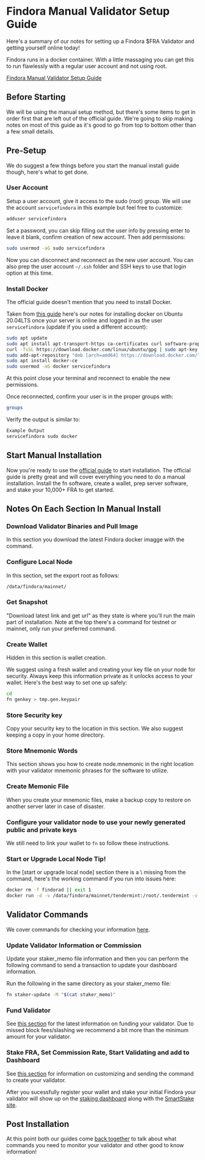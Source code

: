 # Findora Manual Validator Setup Guide
Here's a summary of our notes for setting up a Findora $FRA Validator and getting yourself online today!

Findora runs in a docker container. With a little massaging you can get this to run flawlessly with a regular user account and not using root.

[Findora Manual Validator Setup Guide](https://wiki.findora.org/docs/guides/manual-setup)

## Before Starting
We will be using the manual setup method, but there's some items to get in order first that are left out of the official guide. We're going to skip making notes on most of this guide as it's good to go from top to bottom other than a few small details.

## Pre-Setup
We do suggest a few things before you start the manual install guide though, here's what to get done.

### User Account
Setup a user account, give it access to the sudo (root) group. We will use the account `servicefindora` in this example but feel free to customize:

```bash
adduser servicefindora
```

Set a password, you can skip filling out the user info by pressing enter to leave it blank, confirm creation of new account. Then add permissions:

```bash
sudo usermod -aG sudo servicefindora
```

Now you can disconnect and reconnect as the new user account. You can also prep the user account `~/.ssh` folder and SSH keys to use that login option at this time.

### Install Docker
The official guide doesn't mention that you need to install Docker. 

Taken from [this guide](https://www.digitalocean.com/community/tutorials/how-to-install-and-use-docker-on-ubuntu-20-04) here's our notes for installing docker on Ubuntu 20.04LTS once your server is online and logged in as the user `servicefindora` (update if you used a different account):

```bash
sudo apt update
sudo apt install apt-transport-https ca-certificates curl software-properties-common
curl -fsSL https://download.docker.com/linux/ubuntu/gpg | sudo apt-key add -
sudo add-apt-repository "deb [arch=amd64] https://download.docker.com/linux/ubuntu focal stable"
sudo apt install docker-ce
sudo usermod -aG docker servicefindora
```

At this point close your terminal and reconnect to enable the new permissions.

Once reconnected, confirm your user is in the proper groups with:

```bash
groups
```


Verify the output is similar to:

```bash
Example Output
servicefindora sudo docker
```

## Start Manual Installation
Now you're ready to use the [official guide](https://wiki.findora.org/docs/guides/manual-setup) to start installation. The official guide is pretty great and will cover everything you need to do a manual installation. Install the fn software, create a wallet, prep server software, and stake your 10,000+ FRA to get started.

## Notes On Each Section In Manual Install

### Download Validator Binaries and Pull Image
In this section you download the latest Findora docker imagge with the command.

### Configure Local Node
In this section, set the export root as follows:

```bash
/data/findora/mainnet/
```

### Get Snapshot
"Download latest link and get url" as they state is where you'll run the main part of installation. Note at the top there's a command for testnet or mainnet, only run your preferred command.

### Create Wallet
Hidden in this section is wallet creation.

We suggest using a fresh wallet and creating your key file on your node for security. Always keep this information private as it unlocks access to your wallet. Here's the best way to set one up safely:

```bash
cd
fn genkey > tmp.gen.keypair
```

### Store Security key
Copy your security key to the location in this section. We also suggest keeping a copy in your home directory.

### Store Mnemonic Words
This section shows you how to create node.mnemonic in the right location with your validator mnemonic phrases for the software to utilize.

### Create Memonic File
When you create your mnemonic files, make a backup copy to restore on another server later in case of disaster.

### Configure your validator node to use your newly generated public and private keys
We still need to link your wallet to `fn` so follow these instructions.

### Start or Upgrade Local Node Tip!
In the [start or upgrade local node] section there is a \ missing from the command, here's the working command if you run into issues here:

```bash
docker rm -f findorad || exit 1
docker run -d -v /data/findora/mainnet/tendermint:/root/.tendermint -v /data/findora/mainnet/findorad:/tmp/findora -p 8669:8669 -p 8668:8668 -p 8667:8667 -p 8545:8545 -p 26657:26657 -e EVM_CHAIN_ID=2152 --name findorad findoranetwork/findorad:v0.3.25-release node --ledger-dir /tmp/findora --tendermint-host 0.0.0.0 --tendermint-node-key-config-path=/root/.tendermint/config/priv_validator_key.json --enable-query-service --enable-eth-api-service
```

## Validator Commands
We cover commands for checking your information [here](/findora/post).

### Update Validator Information or Commission
Update your staker_memo file information and then you can perform the following command to send a transaction to update your dashboard information.

Run the following in the same directory as your staker_memo file:
```bash
fn staker-update -M "$(cat staker_memo)"
```

### Fund Validator
See [this section](https://wiki.findora.org/docs/guides/manual-setup#fund-your-validator) for the latest information on funding your validator. Due to missed block fees/slashing we recommend a bit more than the minimum amount for your validator.

### Stake FRA, Set Commission Rate, Start Validating and add to Dashboard
See [this section](https://wiki.findora.org/docs/guides/manual-setup#stake-initial-fra-and-set-commission-rate) for information on customizing and sending the command to create your validator.

After you sucessfully register your wallet and stake your initial Findora your validator will show up on the [staking dashboard](https://findorascan.io/nodes) along with the [SmartStake site](https://findora.smartstake.io/).

## Post Installation
At this point both our guides come [back together](/findora/post) to talk about what commands you need to monitor your validator and other good to know information!